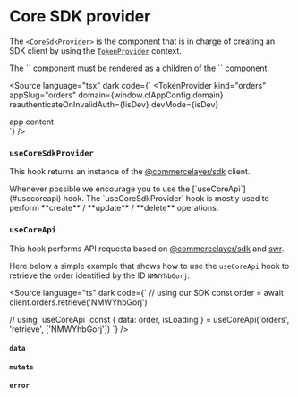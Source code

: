 
<Meta of={ComponentStories} />

# Core SDK provider

The `<CoreSdkProvider>` is the component that is in charge of creating an SDK client by using the [`TokenProvider`](/docs/getting-started-token-provider--docs) context.

<span type="warning" title="Dependencies">
The `<CoreSdkProvider>` component must be rendered as a children of the `<TokenProvider>` component.
</span>

<Source
  language="tsx"
  dark
  code={`
<TokenProvider
  kind="orders"
  appSlug="orders"
  domain={window.clAppConfig.domain}
  reauthenticateOnInvalidAuth={!isDev}
  devMode={isDev}
>
  <CoreSdkProvider>
    <div>app content</div>
  </CoreSdkProvider>
</TokenProvider>
`}
/>

### `useCoreSdkProvider`

This hook returns an instance of the [@commercelayer/sdk](https://github.com/commercelayer/commercelayer-sdk) client.

<span type="info">
Whenever possible we encourage you to use the [`useCoreApi`](#usecoreapi) hook. The `useCoreSdkProvider` hook is mostly used to perform **create** / **update** / **delete** operations.

</span>

<Description of={ComponentStories.UseCoreSdkProviderDefault} />
<Canvas of={ComponentStories.UseCoreSdkProviderDefault} />

### `useCoreApi`

This hook performs API requesta based on [@commercelayer/sdk](https://github.com/commercelayer/commercelayer-sdk) and [swr](https://swr.vercel.app/).

Here below a simple example that shows how to use the `useCoreApi` hook to retrieve the order identified by the ID `NMWYhbGorj`:

<Source
  language="ts"
  dark
  code={`
// using our SDK
const order = await client.orders.retrieve('NMWYhbGorj')

// using \`useCoreApi\`
const {
data: order,
isLoading
} = useCoreApi('orders', 'retrieve', ['NMWYhbGorj'])
`} />

#### `data`

<Description of={ComponentStories.UseCoreApiData} />
<Canvas of={ComponentStories.UseCoreApiData} />

#### `mutate`

<Description of={ComponentStories.UseCoreApiMutate} />
<Canvas of={ComponentStories.UseCoreApiMutate} />

#### `error`

<Description of={ComponentStories.UseCoreApiError} />
<Canvas of={ComponentStories.UseCoreApiError} />
